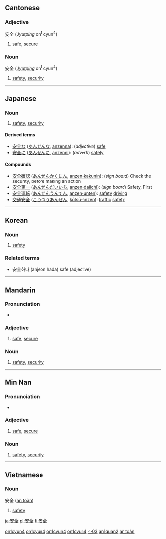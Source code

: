 {{zh-hanzi|[[安]][[全]]}}
==Cantonese==
{{zh-hanzi|[[安]][[全]]}}

===Adjective===
安全 (''[[Jyutping]]'' on<sup>1</sup> cyun<sup>4</sup>)

# [[safe]], [[secure]]

===Noun===
安全 (''[[Jyutping]]'' on<sup>1</sup> cyun<sup>4</sup>)

# [[safety]], [[security]]

[[Category:yue-hk:Adjectives|on1cyun4]]
[[Category:yue-hk:Nouns|on1cyun4]]
[[Category:yue-cn:Adjectives|on1cyun4]]
[[Category:yue-cn:Nouns|on1cyun4]]

----

==Japanese==
{{ja-kanjitab|安|全}}
{{see|安全な|安全に}}

===Noun===
{{ja-noun|k|hira=あんぜん|rom=anzen}}

# [[safety]], [[security]]

====Derived terms====
*[[安全な]] ([[あんぜんな]], [[anzenna]]): (''adjective'') [[safe]]
*[[安全に]] ([[あんぜんに]], [[anzenni]]): (''adverb'') [[safely]]

====Compounds====
*[[安全確認]] ([[あんぜんかくにん]], [[anzen-kakunin]]): (''sign board'') Check the security, before making an action
*[[安全第一]] ([[あんぜんだいいち]], [[anzen-daiichi]]): (''sign board'') Safety, First
*[[安全運転]] ([[あんぜんうんてん]], [[anzen-unten]]): [[safety]] [[driving]]
*[[交通安全]] ([[こうつうあんぜん]], [[kōtsū-anzen]]): [[traffic]] [[safety]]

----

==Korean==
{{ko-hanjatab|安|全}}
===Noun===
{{ko-noun|hj|hangeul=안전|rv=anjeon|hidx=ㅇㅏㄴㅈㅓㄴ}}

# [[safety]]

===Related terms===
*安全하다 (anjeon hada) safe (adjective)

----

==Mandarin==
{{zh-hanzi|[[安]][[全]]}}

===Pronunciation===
*{{IPA|[an˥˥tɕʰyɛn˧˥]}}

===Adjective===
{{cmn-adj|ts|pin=ānquán|pint=an1quan2|rs=宀03}}

# [[safe]], [[secure]]

===Noun===
{{cmn-noun|ts|pin=ānquán|pint=an1quan2|rs=宀03}}

# [[safety]], [[security]]

[[Category:zh-tw:Elementary Mandarin|宀03]]
[[Category:zh-cn:Elementary Mandarin|an1quan2]]

----

==Min Nan==
{{zh-hanzi|[[安]][[全]]}}

===Pronunciation===
*{{IPA|[an˧˧tsuan˧˥]}}

===Adjective===
{{nan-adj|ts|poj=an-chôan|pojt=an1choan5|rs=宀03}}

# [[safe]], [[secure]]

===Noun===
{{nan-noun|ts|poj=an-chôan|pojt=an1choan5|rs=宀03}}

# [[safety]], [[security]]

----

==Vietnamese==
===Noun===
安全 ([[an toàn]])

# [[safety]]

[[Category:Vietnamese nouns|an toàn]]

[[ja:安全]]
[[pl:安全]]
[[fi:安全]]